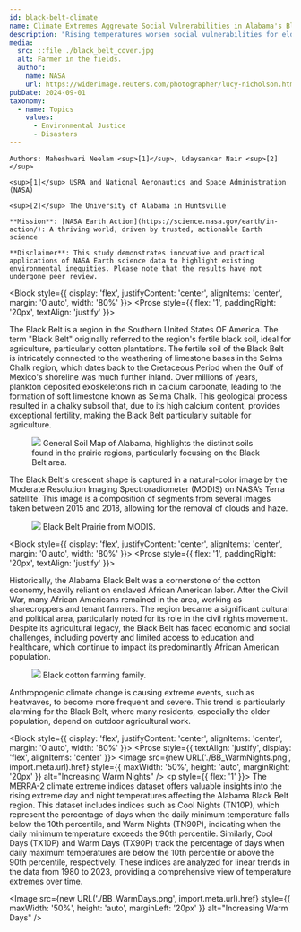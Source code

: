 ```yaml
---
id: black-belt-climate
name: Climate Extremes Aggrevate Social Vulnerabilities in Alabama's Black Belt
description: "Rising temperatures worsen social vulnerabilities for elder population by increasing their heat-related health risks."
media:
  src: ::file ./black_belt_cover.jpg
  alt: Farmer in the fields.
  author:
    name: NASA
    url: https://widerimage.reuters.com/photographer/lucy-nicholson.html
pubDate: 2024-09-01
taxonomy:
  - name: Topics
    values:
      - Environmental Justice
      - Disasters
---
```


<Block> 
  <Prose>

    Authors: Maheshwari Neelam <sup>[1]</sup>, Udaysankar Nair <sup>[2]</sup>

    <sup>[1]</sup> USRA and National Aeronautics and Space Administration (NASA)
    
    <sup>[2]</sup> The University of Alabama in Huntsville

    **Mission**: [NASA Earth Action](https://science.nasa.gov/earth/in-action/): A thriving world, driven by trusted, actionable Earth science

    **Disclaimer**: This study demonstrates innovative and practical applications of NASA Earth science data to highlight existing environmental inequities. Please note that the results have not undergone peer review.
  </Prose>
</Block>

<Block style={{ display: 'flex', justifyContent: 'center', alignItems: 'center', margin: '0 auto', width: '80%' }}>
  <Prose style={{ flex: '1', paddingRight: '20px', textAlign: 'justify' }}>
    <p>
     The Black Belt is a region in the Southern United States OF America. The term "Black Belt" originally referred to the region's fertile black soil, ideal for agriculture, particularly cotton plantations. The fertile soil of the Black Belt is intricately connected to the weathering of limestone bases in the Selma Chalk region, which dates back to the Cretaceous Period when the Gulf of Mexico's shoreline was much further inland. Over millions of years, plankton deposited exoskeletons rich in calcium carbonate, leading to the formation of soft limestone known as Selma Chalk. This geological process resulted in a chalky subsoil that, due to its high calcium content, provides exceptional fertility, making the Black Belt particularly suitable for agriculture.
    </p>
  </Prose>
  <Figure style={{ flex: '0 0 auto', marginLeft: '20px' }}>
    <Image
      src={new URL('./soilmap_Alabama.png', import.meta.url).href}
      style={{ maxWidth: '70%', height: 'auto' }}
    />
    <Caption attrAuthor='Data.gov' attrUrl='https://hdl.loc.gov/loc.gmd/g3971j.ct010657'>
      General Soil Map of Alabama, highlights the distinct soils found in the prairie regions, particularly focusing on the Black Belt area. 
    </Caption>
  </Figure>
</Block>

<Block>
  <Prose style={{ flex: '1', paddingRight: '20px', textAlign: 'justify' }}>
    <p>
    The Black Belt's crescent shape is captured in a natural-color image by the Moderate Resolution Imaging Spectroradiometer (MODIS) on NASA’s Terra satellite. This image is a composition of segments from several images taken between 2015 and 2018, allowing for the removal of clouds and haze.  
    </p>
  </Prose>
  <Figure style={{ flex: '0 0 auto', marginLeft: '20px' }}>
      <Image
      src={new URL('./blackbelt_tmo_2015-2018_lrg.jpg', import.meta.url).href}
    />
    <Caption attrAuthor='Data.gov' attrUrl='https://earthobservatory.nasa.gov/images/92321/black-belt-prairie'>
      Black Belt Prairie from MODIS.
    </Caption>
  </Figure>
</Block>

<Block style={{ display: 'flex', justifyContent: 'center', alignItems: 'center', margin: '0 auto', width: '80%' }}>
  <Prose style={{ flex: '1', paddingRight: '20px', textAlign: 'justify' }}>
    <p>
     Historically, the Alabama Black Belt was a cornerstone of the cotton economy, heavily reliant on enslaved African American labor. After the Civil War, many African Americans remained in the area, working as sharecroppers and tenant farmers. The region became a significant cultural and political area, particularly noted for its role in the civil rights movement. Despite its agricultural legacy, the Black Belt has faced economic and social challenges, including poverty and limited access to education and healthcare, which continue to impact its predominantly African American population.
    </p>
  </Prose>
  <Figure style={{ flex: '0 0 auto', marginLeft: '20px' }}>
    <Image
      src={new URL('./Black_cotton_farming_family.jpg', import.meta.url).href}
      style={{ maxWidth: '100%', height: 'auto' }}
    />
    <Caption attrAuthor='Data.gov' attrUrl='https://en.wikipedia.org/wiki/History_of_African-American_agriculture'>
      Black cotton farming family.
    </Caption>
  </Figure> 
</Block>

<Block>
  <Prose style={{ flex: '1', paddingRight: '5px', textAlign: 'justify' }}>
    <p>
     Anthropogenic climate change is causing extreme events, such as heatwaves, to become more frequent and severe. This trend is particularly alarming for the Black Belt, where many residents, especially the older population, depend on outdoor agricultural work.
    </p>
  </Prose>
</Block>

<Block style={{ display: 'flex', justifyContent: 'center', alignItems: 'center', margin: '0 auto', width: '80%' }}>
  <Prose style={{ textAlign: 'justify', display: 'flex', alignItems: 'center' }}>
    <Image
      src={new URL('./BB_WarmNights.png', import.meta.url).href}
      style={{ maxWidth: '50%', height: 'auto', marginRight: '20px' }}
      alt="Increasing Warm Nights"
    />
    <p style={{ flex: '1' }}>
     The MERRA-2 climate extreme indices dataset offers valuable insights into the rising extreme day and night temperatures affecting the Alabama Black Belt region. This dataset includes indices such as Cool Nights (TN10P), which represent the percentage of days when the daily minimum temperature falls below the 10th percentile, and Warm Nights (TN90P), indicating when the daily minimum temperature exceeds the 90th percentile. Similarly, Cool Days (TX10P) and Warm Days (TX90P) track the percentage of days when daily maximum temperatures are below the 10th percentile or above the 90th percentile, respectively. These indices are analyzed for linear trends in the data from 1980 to 2023, providing a comprehensive view of temperature extremes over time.
    </p>
    <Image
      src={new URL('./BB_WarmDays.png', import.meta.url).href}
      style={{ maxWidth: '50%', height: 'auto', marginLeft: '20px' }}
      alt="Increasing Warm Days"
    />
  </Prose>
</Block>

